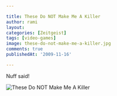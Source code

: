 ```yaml
---

title: These Do NOT Make Me A Killer
author: rami
layout: 
categories: [Zeitgeist]
tags: [video-games]
image: these-do-not-make-me-a-killer.jpg
comments: true
publishedAt: '2009-11-16'

---
```


Nuff said!

![These Do NOT Make Me A Killer](/assets/images/content/zeitgeist/these-do-not-make-me-a-killer.jpg)
